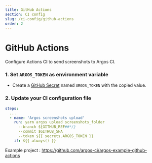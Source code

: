 ```yaml
---
title: GitHub Actions
section: CI config
slug: /ci-config/github-actions
order: 2
---
```


# GitHub Actions

Configure Actions CI to send screenshots to Argos CI.

### 1. Set `ARGOS_TOKEN` as environment variable

- Create a [GitHub Secret](https://docs.github.com/en/actions/security-guides/encrypted-secrets#creating-encrypted-secrets-for-a-repository) named `ARGOS_TOKEN` with the copied value.

### 2. Update your CI configuration file

```yml
steps:
  ...
  - name: 'Argos screenshots upload'
    run: yarn argos upload screenshots_folder
      --branch ${GITHUB_REF##*/}
      --commit $GITHUB_SHA
      --token ${{ secrets.ARGOS_TOKEN }}
    if: ${{ always() }}
```

Example project : https://github.com/argos-ci/argos-example-github-actions
